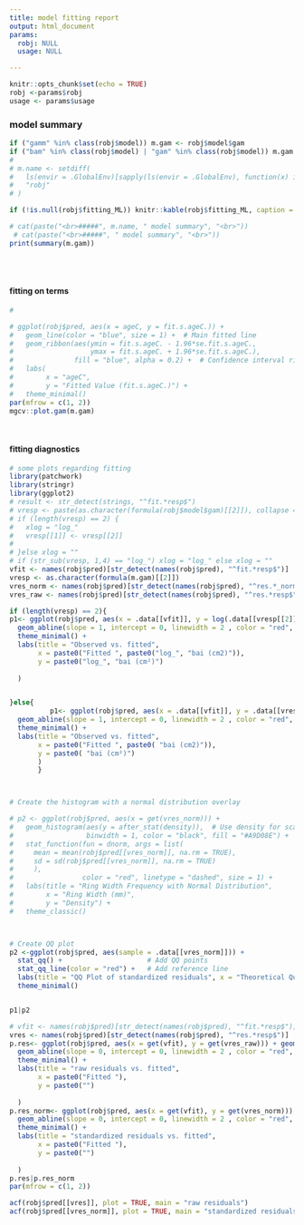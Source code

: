 ```yaml
---
title: model fitting report
output: html_document
params:
  robj: NULL
  usage: NULL

---
```


```r
knitr::opts_chunk$set(echo = TRUE)
robj <-params$robj
usage <- params$usage
```



### model summary

```r

if ("gamm" %in% class(robj$model)) m.gam <- robj$model$gam 
if ("bam" %in% class(robj$model) | "gam" %in% class(robj$model)) m.gam <- robj$model
# 
# m.name <- setdiff(
#   ls(envir = .GlobalEnv)[sapply(ls(envir = .GlobalEnv), function(x) identical(get(x), robj))],
#   "robj"
# )

if (!is.null(robj$fitting_ML)) knitr::kable(robj$fitting_ML, caption = "Fitting Results with ML method")

# cat(paste("<br>#####", m.name, " model summary", "<br>"))
 # cat(paste("<br>#####", " model summary", "<br>"))
print(summary(m.gam))
```

<br>
<br>

#### fitting on terms

```r
#

# ggplot(robj$pred, aes(x = ageC, y = fit.s.ageC.)) +
#   geom_line(color = "blue", size = 1) +  # Main fitted line
#   geom_ribbon(aes(ymin = fit.s.ageC. - 1.96*se.fit.s.ageC.,
#                   ymax = fit.s.ageC. + 1.96*se.fit.s.ageC.),
#               fill = "blue", alpha = 0.2) +  # Confidence interval ribbon
#   labs(
#        x = "ageC",
#        y = "Fitted Value (fit.s.ageC.)") +
#   theme_minimal()
par(mfrow = c(1, 2))
mgcv::plot.gam(m.gam)
```
<br>

#### fitting diagnostics

```r
# some plots regarding fitting
library(patchwork)
library(stringr)
library(ggplot2)
# result <- str_detect(strings, "^fit.*resp$")
# vresp <- paste(as.character(formula(robj$model$gam)[[2]]), collapse =  "_" ) 
# if (length(vresp) == 2) {
#   xlog = "log_"
#   vresp[[1]] <- vresp[[2]]
#   
# }else xlog = ""
# if (str_sub(vresp, 1,4) == "log_") xlog = "log_" else xlog = ""
vfit <- names(robj$pred)[str_detect(names(robj$pred), "^fit.*resp$")]
vresp <- as.character(formula(m.gam)[[2]])
vres_norm <- names(robj$pred)[str_detect(names(robj$pred), "^res.*_normalized$")]
vres_raw <- names(robj$pred)[str_detect(names(robj$pred), "^res.*resp$")]

if (length(vresp) == 2){
p1<- ggplot(robj$pred, aes(x = .data[[vfit]], y = log(.data[[vresp[[2]]]]))) + geom_point() +
  geom_abline(slope = 1, intercept = 0, linewidth = 2 , color = "red", linetype = "dashed") +
  theme_minimal() +
  labs(title = "Observed vs. fitted",
       x = paste0("Fitted ", paste0("log_", "bai (cm2)")),
       y = paste0("log_", "bai (cm²)")
       
  )


}else{
          p1<- ggplot(robj$pred, aes(x = .data[[vfit]], y = .data[[vresp]])) + geom_point() +
  geom_abline(slope = 1, intercept = 0, linewidth = 2 , color = "red", linetype = "dashed") +
  theme_minimal() +
  labs(title = "Observed vs. fitted",
       x = paste0("Fitted ", paste0( "bai (cm2)")),
       y = paste0( "bai (cm²)")
       )
       }



# Create the histogram with a normal distribution overlay

# p2 <- ggplot(robj$pred, aes(x = get(vres_norm))) +
#   geom_histogram(aes(y = after_stat(density)),  # Use density for scaling
#                  binwidth = 1, color = "black", fill = "#A9D08E") +
#   stat_function(fun = dnorm, args = list(
#     mean = mean(robj$pred[[vres_norm]], na.rm = TRUE),
#     sd = sd(robj$pred[[vres_norm]], na.rm = TRUE)
#     ),
#                 color = "red", linetype = "dashed", size = 1) +
#   labs(title = "Ring Width Frequency with Normal Distribution",
#        x = "Ring Width (mm)",
#        y = "Density") +
#   theme_classic()



# Create QQ plot
p2 <-ggplot(robj$pred, aes(sample = .data[[vres_norm]])) +
  stat_qq() +                     # Add QQ points
  stat_qq_line(color = "red") +   # Add reference line
  labs(title = "QQ Plot of standardized residuals", x = "Theoretical Quantiles", y = "Sample Quantiles") +
  theme_minimal()


p1|p2
```

```r
# vfit <- names(robj$pred)[str_detect(names(robj$pred), "^fit.*resp$")]
vres <- names(robj$pred)[str_detect(names(robj$pred), "^res.*resp$")]
p.res<- ggplot(robj$pred, aes(x = get(vfit), y = get(vres_raw))) + geom_point() +
  geom_abline(slope = 0, intercept = 0, linewidth = 2 , color = "red", linetype = "dashed") +
  theme_minimal() +
  labs(title = "raw residuals vs. fitted",
       x = paste0("Fitted "),
       y = paste0("")
       
  )
p.res_norm<- ggplot(robj$pred, aes(x = get(vfit), y = get(vres_norm))) + geom_point() +
  geom_abline(slope = 0, intercept = 0, linewidth = 2 , color = "red", linetype = "dashed") +
  theme_minimal() +
  labs(title = "standardized residuals vs. fitted",
       x = paste0("Fitted "),
       y = paste0("")
       
  )
p.res|p.res_norm
par(mfrow = c(1, 2))

acf(robj$pred[[vres]], plot = TRUE, main = "raw residuals")
acf(robj$pred[[vres_norm]], plot = TRUE, main = "standardized residuals", na.action = na.pass)

```
